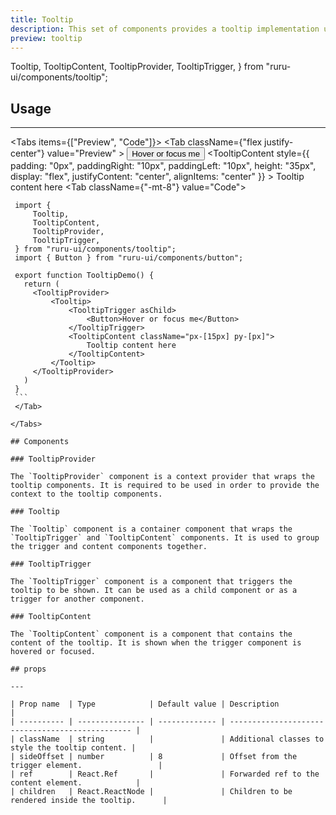 ```yaml
---
title: Tooltip
description: This set of components provides a tooltip implementation using the `@radix-ui/react-tooltip package`. It includes components for the tooltip provider, root, trigger, and content.
preview: tooltip
---
```


  Tooltip,
  TooltipContent,
  TooltipProvider,
  TooltipTrigger,
} from "ruru-ui/components/tooltip";

## Usage

---

<Tabs items={["Preview", "Code"]}>
  <Tab className={"flex justify-center"} value="Preview" >
    <TooltipProvider>
        <Tooltip>
            <TooltipTrigger 
              asChild>
                <Button>Hover or focus me</Button>
            </TooltipTrigger>
            <TooltipContent
              style={{ padding: "0px", paddingRight: "10px", paddingLeft: "10px",  height: "35px", display: "flex", justifyContent: "center", alignItems: "center" }}
            >
                Tooltip content here
            </TooltipContent>
        </Tooltip>
    </TooltipProvider>
  </Tab>
  <Tab className={"-mt-8"} value="Code">
   ```tsx
    import {
        Tooltip,
        TooltipContent,
        TooltipProvider,
        TooltipTrigger,
    } from "ruru-ui/components/tooltip";
    import { Button } from "ruru-ui/components/button";

    export function TooltipDemo() {
      return (
        <TooltipProvider>
            <Tooltip>
                <TooltipTrigger asChild>
                    <Button>Hover or focus me</Button>
                </TooltipTrigger>
                <TooltipContent className="px-[15px] py-[px]">
                    Tooltip content here
                </TooltipContent>
            </Tooltip>
        </TooltipProvider>
      )
    }
    ```
    </Tab>

</Tabs>

## Components

### TooltipProvider

The `TooltipProvider` component is a context provider that wraps the tooltip components. It is required to be used in order to provide the context to the tooltip components.

### Tooltip

The `Tooltip` component is a container component that wraps the `TooltipTrigger` and `TooltipContent` components. It is used to group the trigger and content components together.

### TooltipTrigger

The `TooltipTrigger` component is a component that triggers the tooltip to be shown. It can be used as a child component or as a trigger for another component.

### TooltipContent

The `TooltipContent` component is a component that contains the content of the tooltip. It is shown when the trigger component is hovered or focused.

## props

---

| Prop name  | Type            | Default value | Description                                      |
| ---------- | --------------- | ------------- | ------------------------------------------------ |
| className  | string          |               | Additional classes to style the tooltip content. |
| sideOffset | number          | 8             | Offset from the trigger element.                 |
| ref        | React.Ref       |               | Forwarded ref to the content element.            |
| children   | React.ReactNode |               | Children to be rendered inside the tooltip.      |
